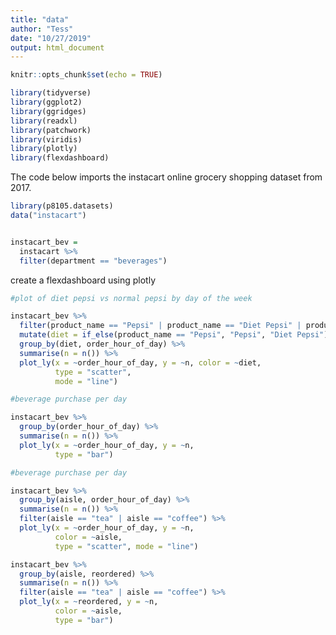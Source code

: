 ```yaml
---
title: "data"
author: "Tess"
date: "10/27/2019"
output: html_document
---
```


```r
knitr::opts_chunk$set(echo = TRUE)

library(tidyverse)
library(ggplot2)
library(ggridges)
library(readxl)
library(patchwork)
library(viridis)
library(plotly)
library(flexdashboard)
```

The code below imports the instacart online grocery shopping dataset from 2017.

```r
library(p8105.datasets)
data("instacart")


instacart_bev =
  instacart %>%
  filter(department == "beverages")
```

create a flexdashboard using plotly

```r
#plot of diet pepsi vs normal pepsi by day of the week

instacart_bev %>%
  filter(product_name == "Pepsi" | product_name == "Diet Pepsi" | product_name == "Diet Pepsi Wild Cherry" | product_name == "Diet Pepsi Slim Cans" | product_name == "Diet Pepsi Soda" | product_name == "Diet Pepsi Pack") %>%
  mutate(diet = if_else(product_name == "Pepsi", "Pepsi", "Diet Pepsi")) %>%
  group_by(diet, order_hour_of_day) %>%
  summarise(n = n()) %>%
  plot_ly(x = ~order_hour_of_day, y = ~n, color = ~diet, 
          type = "scatter", 
          mode = "line")


```

```r
#beverage purchase per day

instacart_bev %>%
  group_by(order_hour_of_day) %>%
  summarise(n = n()) %>%
  plot_ly(x = ~order_hour_of_day, y = ~n,
          type = "bar") 

```


```r
#beverage purchase per day

instacart_bev %>%
  group_by(aisle, order_hour_of_day) %>%
  summarise(n = n()) %>%
  filter(aisle == "tea" | aisle == "coffee") %>%
  plot_ly(x = ~order_hour_of_day, y = ~n,
          color = ~aisle,
          type = "scatter", mode = "line") 

instacart_bev %>%
  group_by(aisle, reordered) %>%
  summarise(n = n()) %>%
  filter(aisle == "tea" | aisle == "coffee") %>%
  plot_ly(x = ~reordered, y = ~n,
          color = ~aisle,
          type = "bar") 

```


